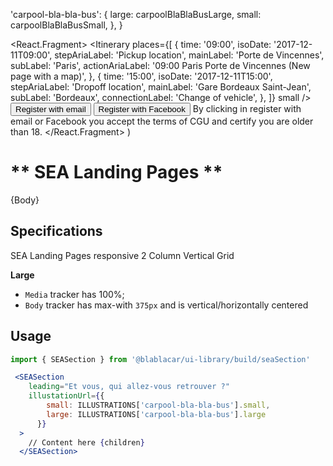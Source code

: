 


  'carpool-bla-bla-bus': {
    large: carpoolBlaBlaBusLarge,
    small: carpoolBlaBlaBusSmall,
  },
}

<React.Fragment>
  <Itinerary
    places={[
      {
        time: '09:00',
        isoDate: '2017-12-11T09:00',
        stepAriaLabel: 'Pickup location',
        mainLabel: 'Porte de Vincennes',
        subLabel: 'Paris',
        actionAriaLabel: '09:00 Paris Porte de Vincennes (New page with a map)',
      },
      {
        time: '15:00',
        isoDate: '2017-12-11T15:00',
        stepAriaLabel: 'Dropoff location',
        mainLabel: 'Gare Bordeaux Saint-Jean',
        subLabel: 'Bordeaux',
        connectionLabel: 'Change of vehicle',
      },
    ]}
    small
  />
  <ButtonGroup>
    <Button> Register with email </Button>
    <Button> Register with Facebook </Button>
  </ButtonGroup>
  <Disclaimer as="p">
    By clicking in register with email or Facebook you accept the terms of CGU and certify you
    are older than 18.
  </Disclaimer>
  <ItemActionLabel labelTitle="Already a member?" action="Sign In" />
</React.Fragment>
)

<Meta title="Sections/SEASection" />

# ** SEA Landing Pages **
<Canvas>
  <Story name="Default">
    <SEASection
      leading="Et vous, qui allez-vous retrouver ?"
      illustationUrl={{
        small: ILLUSTRATIONS['carpool-bla-bla-bus'].small,
        large: ILLUSTRATIONS['carpool-bla-bla-bus'].large,
      }}
    >
      {Body}
    </SEASection>
  </Story>
</Canvas>

## Specifications

SEA Landing Pages responsive 2 Column Vertical Grid

**Large**

- `Media` tracker has 100%;
- `Body` tracker has max-with `375px` and is vertical/horizontally centered

## Usage

```jsx
import { SEASection } from '@blablacar/ui-library/build/seaSection'

 <SEASection
    leading="Et vous, qui allez-vous retrouver ?"
    illustationUrl={{
        small: ILLUSTRATIONS['carpool-bla-bla-bus'].small,
        large: ILLUSTRATIONS['carpool-bla-bla-bus'].large
      }}
  >
    // Content here {children}
  </SEASection>
```

<ArgsTable of={SEASection} />
